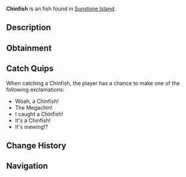 {{FishInfobox
|image          = Chinfish.png
|rarity         = Uncommon
|sea            = First Sea
|location       = [[Sunstone Island]]
|sublocation    = 
|sources        = Fishing Rod
|radar_location = 
|xp             = 40
|weather        = Rain
|time           = 
|season         = Autumn, Winter
|bait           = 
|base_weight    = 4
|base_value     = 85
|weight_range   = 2
|base_chance    = 70
|base_resil     = 80
}}
'''Chinfish''' is an {{Rarity|Uncommon}} fish found in [[Sunstone Island]].

== Description ==
{{Description|The Chinfish is a peculiar species with a distinct chin-like protrusion on its lower jaw. They are sluggish swimmers and are an interesting catch to have on the other side of your line.|Bestiary Entry}}

== Obtainment ==
{{Description|Caught near Sunstone Island.|Bestiary Hint}}
{{Fish Availability|
Sunstone Island
|top_rods      = 
Free Spirit Rod\181522.45\134812.1;
Azure Of Lagoon\178307.58\150746.35;
Leviathan's Fang Rod\177399.1\169256.2;
Trident Rod\174960.89\108041.75;
No-Life Rod\171215.29\154366.99;
Training Rod\147146.72\165993.54;
Flimsy Rod\119201.67\109519.99;
Resourceful Rod\151749.78\105481.26;
Fast Rod\153748.31\153748.31;
Seraphic Rod\153906.54\153541.51;
Challenger's Rod\160036.22\152602.46;
Blazebringer Rod\159380.39\139593.88;
Verdant Shear Rod\158844.34\131384.75;
Zeus Rod\158325.1\131047.87;
Depthseeker Rod\156846.14\119869.45;
Avalanche Rod\155528.53\107595.06;
Volcanic Rod\154635.38\108280.23;
Astralhook Rod\150566.42\69616.49;
Rod Of The Depths\149055.91\127520.07;
Rod Of The Forgotten Fang\148773.63\140204.99;
Ethereal Prism Rod\148613.57\110122.04;
Rod Of The Exalted One\143879.89\125424.52;
Steady Rod\77264.36\57296.64
|recommended   = Trident Rod
}}

== Catch Quips ==
When catching a Chinfish, the player has a chance to make one of the following exclamations:
* Woah, a Chinfish!
* The Megachin!
* I caught a Chinfish!
* It's a Chinfish!
* It's mewing!?

== Change History ==
{{Change History|{{subst:Current Version}}}}

== Navigation ==
{{Fish Navbox|Sunstone Island}}